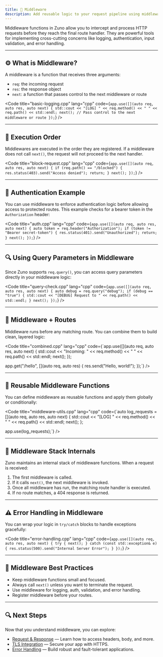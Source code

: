 ```yaml
---
title: 🧰 Middleware
description: Add reusable logic to your request pipeline using middleware functions.
---
```



Middleware functions in Zuno allow you to intercept and process HTTP requests before they reach the final route handler. They are powerful tools for implementing cross-cutting concerns like logging, authentication, input validation, and error handling.

---

## ⚙️ What is Middleware?

A middleware is a function that receives three arguments:

- `req`: the incoming request
- `res`: the response object
- `next`: a function that passes control to the next middleware or route

<Code title="basic-logging.cpp" lang="cpp" code={`app.use([](auto req, auto res, auto next) {
  std::cout << "[LOG] " << req.method() << " " << req.path() << std::endl;
  next(); // Pass control to the next middleware or route
});`} />

---

## 🧵 Execution Order

Middlewares are executed in the order they are registered. If a middleware does not call `next()`, the request will not proceed to the next handler.

<Code title="block-request.cpp" lang="cpp" code={`app.use([](auto req, auto res, auto next) {
  if (req.path() == "/blocked") {
    res.status(403).send("Access denied");
    return;
  }
  next();
});`} />

---

## 🔐 Authentication Example

You can use middleware to enforce authentication logic before allowing access to protected routes. This example checks for a bearer token in the `Authorization` header:

<Code title="auth.cpp" lang="cpp" code={`app.use([](auto req, auto res, auto next) {
  auto token = req.header("Authorization");
  if (token != "Bearer secret-token") {
    res.status(401).send("Unauthorized");
    return;
  }
  next();
});`} />

---

## 🔍 Using Query Parameters in Middleware

Since Zuno supports `req.query()`, you can access query parameters directly in your middleware logic:

<Code title="query-check.cpp" lang="cpp" code={`app.use([](auto req, auto res, auto next) {
  auto debug = req.query("debug");
  if (debug == "true") {
    std::cout << "[DEBUG] Request to " << req.path() << std::endl;
  }
  next();
});`} />

---

## 🧪 Middleware + Routes

Middleware runs before any matching route. You can combine them to build clean, layered logic:

<Code title="combined.cpp" lang="cpp" code={`app.use([](auto req, auto res, auto next) {
  std::cout << "Incoming: " << req.method() << " " << req.path() << std::endl;
  next();
});

app.get("/hello", [](auto req, auto res) {
  res.send("Hello, world!");
});`} />

---

## 🧰 Reusable Middleware Functions

You can define middleware as reusable functions and apply them globally or conditionally:

<Code title="middleware-utils.cpp" lang="cpp" code={`auto log_requests = [](auto req, auto res, auto next) {
  std::cout << "[LOG] " << req.method() << " " << req.path() << std::endl;
  next();
};

app.use(log_requests);`} />

---

## 🧱 Middleware Stack Internals

Zuno maintains an internal stack of middleware functions. When a request is received:

1. The first middleware is called.
2. If it calls `next()`, the next middleware is invoked.
3. Once all middleware has run, the matching route handler is executed.
4. If no route matches, a 404 response is returned.

---

## ⚠️ Error Handling in Middleware

You can wrap your logic in `try/catch` blocks to handle exceptions gracefully:

<Code title="error-handling.cpp" lang="cpp" code={`app.use([](auto req, auto res, auto next) {
  try {
    next();
  } catch (const std::exception& e) {
    res.status(500).send("Internal Server Error");
  }
});`} />

---

## 🧪 Middleware Best Practices

- Keep middleware functions small and focused.
- Always call `next()` unless you want to terminate the request.
- Use middleware for logging, auth, validation, and error handling.
- Register middleware before your routes.

---

## 🔍 Next Steps

Now that you understand middleware, you can explore:

- [Request & Response](/request-response) — Learn how to access headers, body, and more.
- [TLS Integration](/tls) — Secure your app with HTTPS.
- [Error Handling](/error-handling) — Build robust and fault-tolerant applications.
